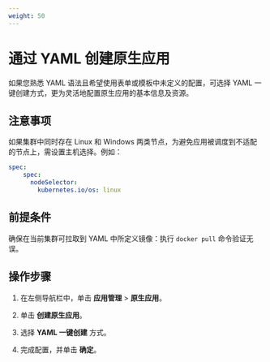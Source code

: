 ```yaml
---
weight: 50
---
```


# 通过 YAML 创建原生应用



如果您熟悉 YAML 语法且希望使用表单或模板中未定义的配置，可选择 YAML 一键创建方式，更为灵活地配置原生应用的基本信息及资源。


## 注意事项

如果集群中同时存在 Linux 和 Windows 两类节点，为避免应用被调度到不适配的节点上，需设置主机选择。例如：

```yaml
spec:
    spec:
      nodeSelector:
        kubernetes.io/os: linux
```

## 前提条件

确保在当前集群可拉取到 YAML 中所定义镜像：执行 `docker pull` 命令验证无误。


## 操作步骤


1. 在左侧导航栏中，单击 **应用管理** > **原生应用**。

3. 单击 **创建原生应用**。

2. 选择 **YAML 一键创建** 方式。
3. 完成配置，并单击 **确定**。